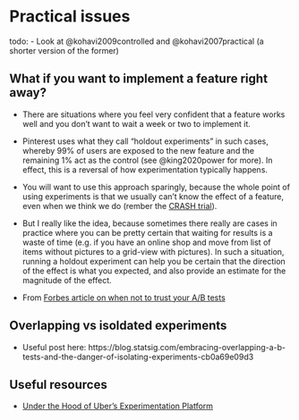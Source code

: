 # Practical issues

todo:
- Look at @kohavi2009controlled and @kohavi2007practical (a shorter version of the former)


## What if you want to implement a feature right away?

- There are situations where you feel very confident that a feature works well and you don't want to wait a week or two to implement it.

- Pinterest uses what they call "holdout experiments" in such cases, whereby 99% of users are exposed to the new feature and the remaining 1% act as the control (see @king2020power for more). In effect, this is a reversal of how experimentation typically happens.

- You will want to use this approach sparingly, because the whole point of using experiments is that we usually can't know the effect of a feature, even when we think we do (rember the [CRASH trial](https://pubmed.ncbi.nlm.nih.gov/15936423/)).

- But I really like the idea, because sometimes there really are cases in practice where you can be pretty certain that waiting for results is a waste of time (e.g. if you have an online shop and move from list of items without pictures to a grid-view with pictures). In such a situation, running a holdout experiment can help you be certain that the direction of the effect is what you expected, and also provide an estimate for the magnitude of the effect.

- From [Forbes article on when not to trust your A/B tests](https://www.forbes.com/sites/quora/2015/06/19/when-should-ab-testing-not-be-trusted-to-make-decisions/)


## Overlapping vs isoldated experiments

- Useful post here: https://blog.statsig.com/embracing-overlapping-a-b-tests-and-the-danger-of-isolating-experiments-cb0a69e09d3


## Useful resources

- [Under the Hood of Uber’s Experimentation Platform](https://www.uber.com/en-GB/blog/xp/#:~:text=Uber's%20Experimentation%20Platform%20team%20conducts,user%20satisfaction%20with%20Uber's%20platform)